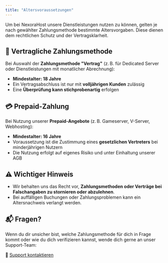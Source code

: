 ```yaml
---
title: "Altersvoraussetzungen"
---
```


Um bei NexoraHost unsere Dienstleistungen nutzen zu können, gelten je nach gewählter Zahlungsmethode bestimmte Altersvorgaben. Diese dienen dem rechtlichen Schutz und der Vertragsklarheit.

## 🧾 Vertragliche Zahlungsmethode
Bei Auswahl der **Zahlungsmethode "Vertrag"** (z. B. für Dedicated Server oder Dienstleistungen mit monatlicher Abrechnung):

- **Mindestalter: 18 Jahre**
- Ein Vertragsabschluss ist nur mit **volljährigen Kunden** zulässig
- Eine **Überprüfung kann stichprobenartig** erfolgen

## 💳 Prepaid-Zahlung
Bei Nutzung unserer **Prepaid-Angebote** (z. B. Gameserver, V-Server, Webhosting):
- **Mindestalter: 16 Jahre**
- Voraussetzung ist die Zustimmung eines **gesetzlichen Vertreters** bei minderjährigen Nutzern
- Die Nutzung erfolgt auf eigenes Risiko und unter Einhaltung unserer AGB

## ⚠️ Wichtiger Hinweis
- Wir behalten uns das Recht vor, **Zahlungsmethoden oder Verträge bei Falschangaben zu stornieren oder abzulehnen**.
- Bei auffälligen Buchungen oder Zahlungsproblemen kann ein Altersnachweis verlangt werden.


## 📬 Fragen?
Wenn du dir unsicher bist, welche Zahlungsmethode für dich in Frage kommt oder wie du dich verifizieren kannst, wende dich gerne an unser Support-Team:

📨 [Support kontaktieren](https://nexorahost.com/account/tickets)